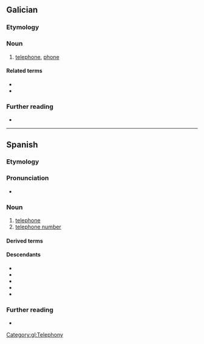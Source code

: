 {{also|telefono|telefonò}}
==Galician==

===Etymology===
{{confix|gl|tele|fono}}

===Noun===
{{gl-noun|m}}

# [[telephone]], [[phone]]

====Related terms====
* {{l|gl|telefonear}}
* {{l|gl|telefónico}}

===Further reading===
* {{R:DRAG}}

[[Category:gl:Telephony]]

----

==Spanish==

===Etymology===
{{confix|es|tele|fono}}

===Pronunciation===
* {{es-IPA}}

===Noun===
{{es-noun|m}}

# [[telephone]] {{gloss|a telecommunication device used for two-way talking with another person}}
# [[telephone number]] {{gloss|the sequence of digits used to identify a particular destination telephone in a network}}
#: {{syn|es|número de teléfono}}

====Derived terms====
{{der3|es
|telefonear
|telefonía
|telefónico
|teléfono celular
|teléfono fijo
|teléfono inteligente
|teléfono móvil}}

====Descendants====
{{top3}}
* {{desc|bcl|telepono|bor=1}}
* {{desc|ceb|telepono|bor=1}}
* {{desc|hil|telepono|bor=1}}
* {{desc|tl|telepono|bor=1}}
* {{desc|war|telepono|bor=1}}
{{bottom}}

===Further reading===
* {{R:DRAE}}

{{C|es|Telephony}}